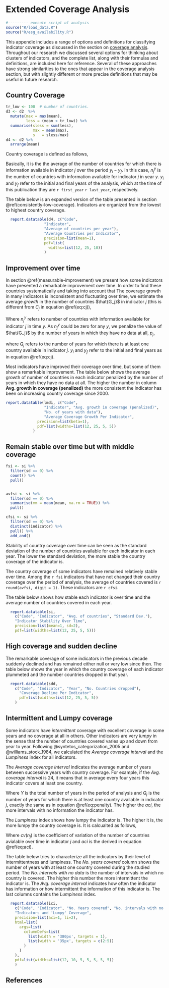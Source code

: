 # Extended Coverage Analysis

```r
#--------- execute script of analysis
source("R/load_data.R")
source("R/esg_availability.R")
```

This appendix includes a range of options and definitions for classifying indicator coverage
as discussed in the section on [coverage analysis](coverage.html).
Throughout our research we discussed several options for thinking about clusters of indicators,
and the complete list, along with their formulas and definitions, are included here for reference.
Several of these approaches have strong similarities to the ones that appear in the coverage analysis
section, but with slightly different or more precise definitions that may be useful in future research.

## Country Coverage

```r
tr_low <- 100  # number of countries. 
d3 <- d2  %>%
  mutate(max = max(mean),
         less = (mean < tr_low)) %>%
  summarise(sless = sum(less),
            max = mean(max),
            s   = sless/max)
d4 <- d2 %>% 
  arrange(mean)


```

Country coverage is defined as follows,  

\begin{equation} 
  C_j = \frac{1}{y_f - y_i +1} \sum_{y = y_i}^{y_f}{n_{j}^{y}}
  (\#eq:cj)
\end{equation} 

Basically, it is the the average of the number of countries for which there is information available in indicator $j$ over the period $y_i-y_f$. In this case, $n_{j}^{y}$ is the number of countries with information available for indicator $j$ in year $y$. $y_i$ and  $y_f$ refer to the initial and final years of the analysis, which at the time of this publication they are `r first_year` `r last_year`, respectively.  

The table below is an expanded version of the table presented in section \@ref(consistently-low-coverage). Indicators are organized from the lowest to highest country coverage.

```r

  report.datatable(d4, c("Code", 
                 "Indicator", 
                 "Average of countries per year"),
                 "Average Countries per Indicator",
                 precision=list(mean=1),
                 pdf=list(
                   widths=list(12, 25, 10))
                 )

```

## Improvement over time

In section \@ref(measurable-improvement) we present how some indicators have presented a remarkable improvement over time. In order to find these countries systematically and taking into account that The coverage growth in many indicators is inconsistent and fluctuating over time, we estimate the average *growth* in the number of countries $\hat{G_j}$ in indicator $j$ (this is different from $C_j$ in equation \@ref(eq:cj)),

\begin{equation} 
   n_{j}^{y} = \alpha + G_jy + e
  (\#eq:gcj)
\end{equation} 

Where $n_{j}^{y}$ refers to number of countries with information available for indicator $j$ in time $y$. As $n_{j}^{y}$ could be zero for any $y$, we penalize the value of $\hat{G_j}$ by the number of years in which they have no data at all, $p_j$, 

\begin{equation} 
  p_j = \frac{Q_j}{y_f - y_i +1}
  (\#eq:penalty)
\end{equation}

where $Q_j$ refers to the number of years for which there is at least one country available in indicator $j$. $y_i$ and $y_f$ refer to the initial and final years as in equation \@ref(eq:cj).

Most indicators have improved their coverage over time, but some of them show a remarkable improvement. The table below shows the average growth of number of countries in each indicator penalized by the number of years in which they have no data at all. The higher the number in column **Avg. growth in coverage (penalized)** the more consistent the indicator has been on increasing country coverage since 2000.

```r

report.datatable(lmdi, c("Code", 
                 "Indicator", "Avg. growth in coverage (penalized)", 
                 "No. of years with data"),
                 "Average Coverage Growth Per Indicator",
              precision=list(beta=1),
              pdf=list(widths=list(12, 25, 5, 5))
            )
```

## Remain stable over time but with middle coverage

```r
fsi <- si %>% 
  filter(sd == 0) %>% 
  count() %>% 
  pull()


avfsi <- si %>% 
  filter(sd == 0) %>% 
  summarise(mm = mean(mean, na.rm = TRUE)) %>% 
  pull()

cfsi <- si %>% 
  filter(sd == 0) %>% 
  distinct(indicator) %>% 
  pull() %>% 
  add_and()

```

Stability of country coverage over time can be seen as the standard deviation of the number of countries available for each indicator in each year. The lower the standard deviation, the more stable the country coverage of the indicator is. 

The country coverage of some indicators have remained relatively stable over time. Among the `r fsi` indicators that have not changed their country coverage over the period of analysis, the average of countries covered is `r round(avfsi, digit = 1)`.  These indicators are `r cfsi`. 

The table below shows how stable each indicator is over time and the average number of countries covered in each year.  

```r

  report.datatable(si,
    c("Code", "Indicator", "Avg. of countries", "Standard Dev."),
    "Indicator Stability Over Time",
    precision=list(mean=1, sd=2),
    pdf=list(widths=list(12, 25, 5, 5)))
```

## High coverage and sudden decline

The remarkable coverage of some indicators in the previous decade suddenly declined and has remained either null or very low since then. The table below shows the year in which the country coverage of each indicator plummeted and the number countries dropped in that year. 

```r

  report.datatable(sdd,
    c("Code", "Indicator", "Year", "No. Countries dropped"),
      "Coverage Decline Per Indicator",
      pdf=list(widths=list(12, 25, 5, 5))
    )
```

## Intermittent and Lumpy coverage

Some indicators have *intermittent* coverage with excellent coverage in some years and no coverage at all in others. Other indicators are very *lumpy* in the sense that the number of countries covered varies up and down from year to year. Following @syntetos_categorization_2005 and @williams_stock_1984, we calculated the *Average coverage interval* and the *Lumpiness* index  for all indicators. 

The *Average coverage interval* indicates the average number of years between successive years with country coverage. For example, if the *Avg. coverage interval* is 24, it means that in average every four years this indicator covers at least one country.

\begin{equation} 
  aci_j = \frac{Y}{Q_j}
  (\#eq:aci)
\end{equation} 

Where $Y$ is the total number of years in the period of analysis and $Q_j$ is the number of years for which there is at least one country available in indicator $j$, exactly the same as in equation \@ref(eq:penalty). The higher the $aci$, the more intervals with  no information the indicator has.

The *Lumpiness* index shows how lumpy the indicator is. The higher it is, the more lumpy the country coverage is. It is calcualted as follows, 

\begin{equation} 
  L = \frac{cv(n_{j})^2}{aci}
  (\#eq:lump)
\end{equation} 

Where $cv(n_{j})$ is the coefficient of variation of the number of countries avialable over time in indicator $j$ and $aci$ is the derived in equation \@ref(eq:aci). 


The table below tries to characterize all the indicators by their level of intermittentness and lumpiness. The *No. years covered* column shows the number of years with at least one country covered during the studied period. The *No. intervals with  no data* is the number of intervals in which no country is covered. The higher this number the more intermittent the indicator is. The *Avg. coverage interval* indicates how often the indicator has information or how intermittent the information of this indicator is. The last columns contains the *Lumpiness* index. 

```r

  report.datatable(ici,
    c("Code", "Indicator", "No. Years covered", "No. intervals with no data (intermittentness)", "Avg. coverage interval", "Lumpiness index"),
    "Indicators and 'Lumpy' Coverage",
    precision=list(aci=1, li=2),
    html=list(
      args=list(
        columnDefs=list(
          list(width = '380px', targets = 1),
          list(width = '35px', targets = c(2:5))
        )        
      )
    ),
    pdf=list(widths=list(12, 10, 5, 5, 5, 5, 5))
    )

```


## References {-}

